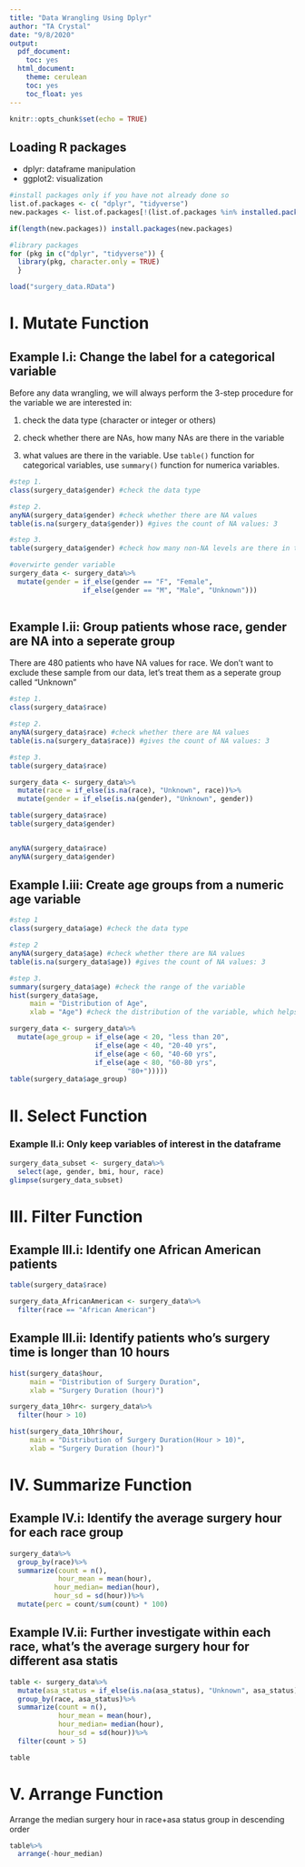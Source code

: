 ```yaml
---
title: "Data Wrangling Using Dplyr"
author: "TA Crystal"
date: "9/8/2020"
output:
  pdf_document:
    toc: yes
  html_document:
    theme: cerulean
    toc: yes
    toc_float: yes
---
```


```r
knitr::opts_chunk$set(echo = TRUE)
```

## Loading R packages
* dplyr: dataframe manipulation   
* ggplot2: visualization    
```r
#install packages only if you have not already done so 
list.of.packages <- c( "dplyr", "tidyverse")
new.packages <- list.of.packages[!(list.of.packages %in% installed.packages()[,"Package"])]
```


```r
if(length(new.packages)) install.packages(new.packages)

#library packages
for (pkg in c("dplyr", "tidyverse")) {
  library(pkg, character.only = TRUE)
  }
```


```r
load("surgery_data.RData")
```


# I. Mutate Function
## Example I.i: Change the label for a categorical variable
Before any data wrangling, we will always perform the 3-step procedure for the variable we are interested in:        

1. check the data type (character or integer or others)

2. check whether there are NAs, how many NAs are there in the variable

3. what values are there in the variable. Use `table()` function for categorical variables, use `summary()` function for numerica variables.   

```r
#step 1.
class(surgery_data$gender) #check the data type 

#step 2.
anyNA(surgery_data$gender) #check whether there are NA values
table(is.na(surgery_data$gender)) #gives the count of NA values: 3

#step 3.
table(surgery_data$gender) #check how many non-NA levels are there in the gender variable

#overwirte gender variable
surgery_data <- surgery_data%>% 
  mutate(gender = if_else(gender == "F", "Female", 
                  if_else(gender == "M", "Male", "Unknown")))
           
```

## Example I.ii: Group patients whose race, gender are NA into a seperate group
There are 480 patients who have NA values for race. We don't want to exclude these sample from our data, let's treat them as a seperate group called "Unknown"
```r
#step 1.
class(surgery_data$race)

#step 2.
anyNA(surgery_data$race) #check whether there are NA values
table(is.na(surgery_data$race)) #gives the count of NA values: 3

#step 3.
table(surgery_data$race)

surgery_data <- surgery_data%>%
  mutate(race = if_else(is.na(race), "Unknown", race))%>%
  mutate(gender = if_else(is.na(gender), "Unknown", gender))

table(surgery_data$race)
table(surgery_data$gender)


anyNA(surgery_data$race)
anyNA(surgery_data$gender)
```



## Example I.iii: Create age groups from a numeric age variable
```r
#step 1
class(surgery_data$age) #check the data type 

#step 2
anyNA(surgery_data$age) #check whether there are NA values
table(is.na(surgery_data$age)) #gives the count of NA values: 3

#step 3.
summary(surgery_data$age) #check the range of the variable
hist(surgery_data$age,
     main = "Distribution of Age",
     xlab = "Age") #check the distribution of the variable, which helps us to seperate into groups

surgery_data <- surgery_data%>%
  mutate(age_group = if_else(age < 20, "less than 20",
                     if_else(age < 40, "20-40 yrs",
                     if_else(age < 60, "40-60 yrs",
                     if_else(age < 80, "60-80 yrs", 
                             "80+")))))
table(surgery_data$age_group)
```


# II. Select Function
### Example II.i: Only keep variables of interest in the dataframe
```r
surgery_data_subset <- surgery_data%>%
  select(age, gender, bmi, hour, race)
glimpse(surgery_data_subset)
```


# III. Filter Function
## Example III.i: Identify one African American patients
```r
table(surgery_data$race)

surgery_data_AfricanAmerican <- surgery_data%>%
  filter(race == "African American")
```

## Example III.ii: Identify patients who's surgery time is longer than 10 hours
```r
hist(surgery_data$hour,
     main = "Distribution of Surgery Duration",
     xlab = "Surgery Duration (hour)")

surgery_data_10hr<- surgery_data%>%
  filter(hour > 10)

hist(surgery_data_10hr$hour,
     main = "Distribution of Surgery Duration(Hour > 10)",
     xlab = "Surgery Duration (hour)")
```

# IV. Summarize Function
## Example IV.i: Identify the average surgery hour for each race group
```r
surgery_data%>%
  group_by(race)%>%
  summarize(count = n(),
            hour_mean = mean(hour),
           hour_median= median(hour),
           hour_sd = sd(hour))%>%
  mutate(perc = count/sum(count) * 100)
```

## Example IV.ii: Further investigate within each race, what's the average surgery hour for different asa statis
```r
table <- surgery_data%>%
  mutate(asa_status = if_else(is.na(asa_status), "Unknown", asa_status))%>%
  group_by(race, asa_status)%>%
  summarize(count = n(),
            hour_mean = mean(hour),
            hour_median= median(hour),
            hour_sd = sd(hour))%>%
  filter(count > 5)

table
```


# V. Arrange Function 
Arrange the median surgery hour in race+asa status group in descending order
```r
table%>%
  arrange(-hour_median)
```



